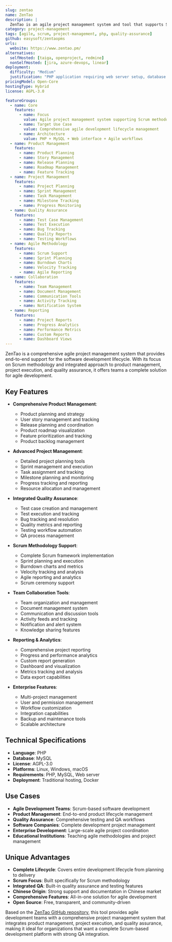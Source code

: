 ```yaml
---
slug: zentao
name: ZenTao
description: |
  ZenTao is an agile project management system and tool that supports Scrum methodology. Built with PHP, it provides comprehensive project management features including product management, project planning, quality assurance, and document management for agile development teams.
category: project-management
tags: [agile, scrum, project-management, php, quality-assurance]
github: easysoft/zentaopms
urls:
  website: https://www.zentao.pm/
alternatives:
  selfHosted: [taiga, openproject, redmine]
  nonSelfHosted: [jira, azure-devops, linear]
deployment:
  difficulty: "Medium"
  justification: "PHP application requiring web server setup, database configuration, and proper environment setup. Well-documented but requires technical configuration."
pricingModel: Open-Core
hostingType: Hybrid
license: AGPL-3.0

featureGroups:
  - name: Core
    features:
      - name: Focus
        value: Agile project management system supporting Scrum methodology
      - name: Target Use Case
        value: Comprehensive agile development lifecycle management
      - name: Architecture
        value: PHP + MySQL + Web interface + Agile workflows
  - name: Product Management
    features:
      - name: Product Planning
      - name: Story Management
      - name: Release Planning
      - name: Roadmap Management
      - name: Feature Tracking
  - name: Project Management
    features:
      - name: Project Planning
      - name: Sprint Management
      - name: Task Management
      - name: Milestone Tracking
      - name: Progress Monitoring
  - name: Quality Assurance
    features:
      - name: Test Case Management
      - name: Test Execution
      - name: Bug Tracking
      - name: Quality Reports
      - name: Testing Workflows
  - name: Agile Methodology
    features:
      - name: Scrum Support
      - name: Sprint Planning
      - name: Burndown Charts
      - name: Velocity Tracking
      - name: Agile Reporting
  - name: Collaboration
    features:
      - name: Team Management
      - name: Document Management
      - name: Communication Tools
      - name: Activity Tracking
      - name: Notification System
  - name: Reporting
    features:
      - name: Project Reports
      - name: Progress Analytics
      - name: Performance Metrics
      - name: Custom Reports
      - name: Dashboard Views
---
```


ZenTao is a comprehensive agile project management system that provides end-to-end support for the software development lifecycle. With its focus on Scrum methodology and integrated approach to product management, project execution, and quality assurance, it offers teams a complete solution for agile development.

## Key Features

- **Comprehensive Product Management**:

  - Product planning and strategy
  - User story management and tracking
  - Release planning and coordination
  - Product roadmap visualization
  - Feature prioritization and tracking
  - Product backlog management

- **Advanced Project Management**:

  - Detailed project planning tools
  - Sprint management and execution
  - Task assignment and tracking
  - Milestone planning and monitoring
  - Progress tracking and reporting
  - Resource allocation and management

- **Integrated Quality Assurance**:

  - Test case creation and management
  - Test execution and tracking
  - Bug tracking and resolution
  - Quality metrics and reporting
  - Testing workflow automation
  - QA process management

- **Scrum Methodology Support**:

  - Complete Scrum framework implementation
  - Sprint planning and execution
  - Burndown charts and metrics
  - Velocity tracking and analysis
  - Agile reporting and analytics
  - Scrum ceremony support

- **Team Collaboration Tools**:

  - Team organization and management
  - Document management system
  - Communication and discussion tools
  - Activity feeds and tracking
  - Notification and alert system
  - Knowledge sharing features

- **Reporting & Analytics**:

  - Comprehensive project reporting
  - Progress and performance analytics
  - Custom report generation
  - Dashboard and visualization
  - Metrics tracking and analysis
  - Data export capabilities

- **Enterprise Features**:
  - Multi-project management
  - User and permission management
  - Workflow customization
  - Integration capabilities
  - Backup and maintenance tools
  - Scalable architecture

## Technical Specifications

- **Language**: PHP
- **Database**: MySQL
- **License**: AGPL-3.0
- **Platforms**: Linux, Windows, macOS
- **Requirements**: PHP, MySQL, Web server
- **Deployment**: Traditional hosting, Docker

## Use Cases

- **Agile Development Teams**: Scrum-based software development
- **Product Management**: End-to-end product lifecycle management
- **Quality Assurance**: Comprehensive testing and QA workflows
- **Software Companies**: Complete development project management
- **Enterprise Development**: Large-scale agile project coordination
- **Educational Institutions**: Teaching agile methodologies and project management

## Unique Advantages

- **Complete Lifecycle**: Covers entire development lifecycle from planning to delivery
- **Scrum Focus**: Built specifically for Scrum methodology
- **Integrated QA**: Built-in quality assurance and testing features
- **Chinese Origin**: Strong support and documentation in Chinese market
- **Comprehensive Features**: All-in-one solution for agile development
- **Open Source**: Free, transparent, and community-driven

Based on the [ZenTao GitHub repository](https://github.com/easysoft/zentaopms), this tool provides agile development teams with a comprehensive project management system that integrates product management, project execution, and quality assurance, making it ideal for organizations that want a complete Scrum-based development platform with strong QA integration.
